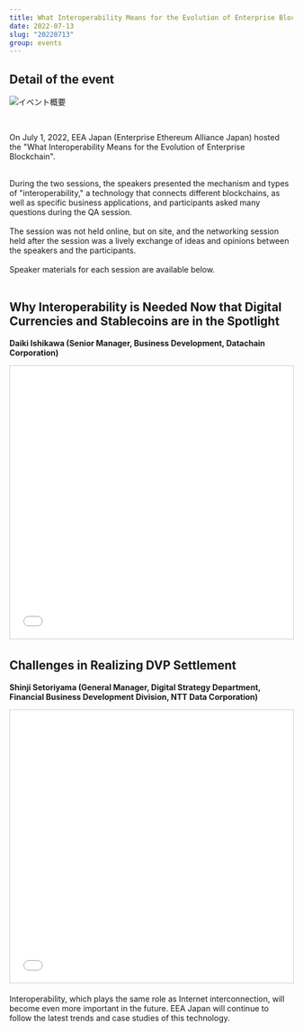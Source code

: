 ```yaml
---
title: What Interoperability Means for the Evolution of Enterprise Blockchain, hosted by EEA Japan
date: 2022-07-13
slug: "20220713"
group: events
---
```


## Detail of the event

![イベント概要](./images/event-image.jpg)

<br />

On July 1, 2022, EEA Japan (Enterprise Ethereum Alliance Japan) hosted the "What Interoperability Means for the Evolution of Enterprise Blockchain".

<br />
During the two sessions, the speakers presented the mechanism and types of "interoperability,"
a technology that connects different blockchains, as well as specific business applications,
and participants asked many questions during the QA session.
<br />
<br />
The session was not held online, but on site, and the networking session held
after the session was a lively exchange of ideas and opinions between the
speakers and the participants.
<br />
<br />
Speaker materials for each session are available below.
<br />
<br />

## Why Interoperability is Needed Now that Digital Currencies and Stablecoins are in the Spotlight

**Daiki Ishikawa (Senior Manager, Business Development, Datachain Corporation)**

<iframe
  src="//www.slideshare.net/slideshow/embed_code/key/hcio8dqO3HN3c"
  width="595"
  height="485"
  frameborder="0"
  marginwidth="0"
  marginheight="0"
  scrolling="no"
  style="border:1px solid #CCC; border-width:1px; margin-bottom:5px; max-width: 100%;"
  allowfullscreen
>
  {" "}
</iframe>

## Challenges in Realizing DVP Settlement

**Shinji Setoriyama (General Manager, Digital Strategy Department, Financial Business Development Division, NTT Data Corporation)**

<iframe
  src="//www.slideshare.net/slideshow/embed_code/key/doYpFQnhtEUc7B"
  width="595"
  height="485"
  frameborder="0"
  marginwidth="0"
  marginheight="0"
  scrolling="no"
  style="border:1px solid #CCC; border-width:1px; margin-bottom:5px; max-width: 100%;"
  allowfullscreen
>
  {" "}
</iframe>

Interoperability, which plays the same role as Internet interconnection, will become even more important in the future. EEA Japan will continue to follow the latest trends and case studies of this technology.
